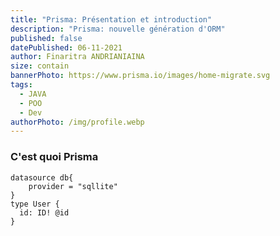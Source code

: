 ```yaml
---
title: "Prisma: Présentation et introduction"
description: "Prisma: nouvelle génération d'ORM"
published: false
datePublished: 06-11-2021
author: Finaritra ANDRIANIAINA
size: contain
bannerPhoto: https://www.prisma.io/images/home-migrate.svg
tags:
  - JAVA
  - POO
  - Dev
authorPhoto: /img/profile.webp
---
```


### C'est quoi Prisma

```prisma
datasource db{
    provider = "sqllite"
}
type User {
  id: ID! @id
}
```
